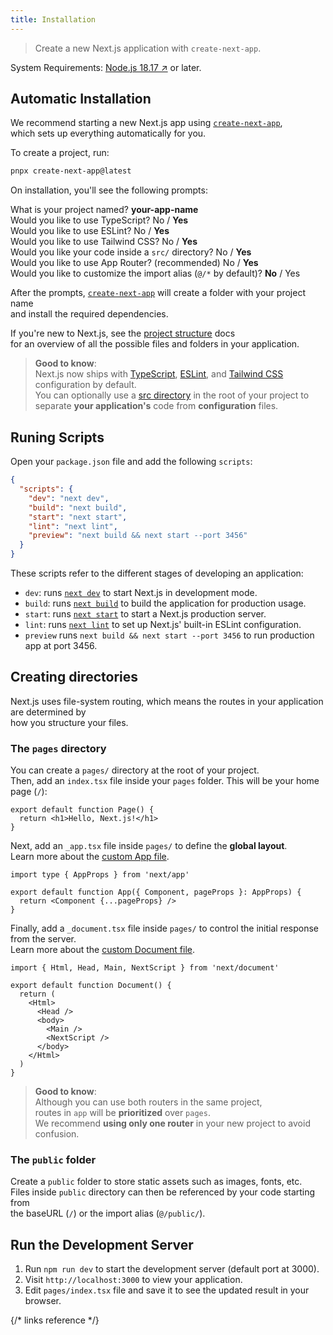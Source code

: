 ```yaml
---
title: Installation
---
```


> Create a new Next.js application with `create-next-app`.

System Requirements: [Node.js 18.17 ↗] or later.

## Automatic Installation

We recommend starting a new Next.js app using [`create-next-app`],  
which sets up everything automatically for you.

To create a project, run:

```bash filename="Terminal"
pnpx create-next-app@latest
```

On installation, you'll see the following prompts:

What is your project named? **your-app-name**  
Would you like to use TypeScript? No / **Yes**  
Would you like to use ESLint? No / **Yes**  
Would you like to use Tailwind CSS? No / **Yes**  
Would you like your code inside a `src/` directory? No / **Yes**  
Would you like to use App Router? (recommended) No / **Yes**  
Would you like to customize the import alias (`@/*` by default)? **No** / Yes

After the prompts, [`create-next-app`] will create a folder with your project name  
and install the required dependencies.

If you're new to Next.js, see the [project structure] docs  
for an overview of all the possible files and folders in your application.

> **Good to know**:  
> Next.js now ships with [TypeScript], [ESLint], and [Tailwind CSS] configuration by default.  
> You can optionally use a [src directory] in the root of your project to  
> separate **your application's** code from **configuration** files.

## Runing Scripts

Open your `package.json` file and add the following `scripts`:

```json filename="package.json"
{
  "scripts": {
    "dev": "next dev",
    "build": "next build",
    "start": "next start",
    "lint": "next lint",
    "preview": "next build && next start --port 3456"
  }
}
```

These scripts refer to the different stages of developing an application:

- `dev`: runs [`next dev`][next cli] to start Next.js in development mode.
- `build`: runs [`next build`][next cli] to build the application for production usage.
- `start`: runs [`next start`][next cli] to start a Next.js production server.
- `lint`: runs [`next lint`][next cli] to set up Next.js' built-in ESLint configuration.
- `preview` runs `next build && next start --port 3456` to run production app at port 3456.

## Creating directories

Next.js uses file-system routing, which means the routes in your application are determined by  
how you structure your files.

### The `pages` directory

You can create a `pages/` directory at the root of your project.  
Then, add an `index.tsx` file inside your `pages` folder. This will be your home page (`/`):

```tsx filename="pages/index.tsx" switcher
export default function Page() {
  return <h1>Hello, Next.js!</h1>
}
```

Next, add an `_app.tsx` file inside `pages/` to define the **global layout**.  
Learn more about the [custom App file].

```tsx filename="pages/_app.tsx"
import type { AppProps } from 'next/app'

export default function App({ Component, pageProps }: AppProps) {
  return <Component {...pageProps} />
}
```

Finally, add a `_document.tsx` file inside `pages/` to control the initial response from the server.  
Learn more about the [custom Document file].

```tsx filename="pages/_document.tsx"
import { Html, Head, Main, NextScript } from 'next/document'

export default function Document() {
  return (
    <Html>
      <Head />
      <body>
        <Main />
        <NextScript />
      </body>
    </Html>
  )
}
```

> **Good to know**:  
> Although you can use both routers in the same project,  
> routes in `app` will be **prioritized** over `pages`.  
> We recommend **using only one router** in your new project to avoid confusion.

### The `public` folder

Create a `public` folder to store static assets such as images, fonts, etc.  
Files inside `public` directory can then be referenced by your code starting from  
the baseURL (`/`) or the import alias (`@/public/`).

## Run the Development Server

1. Run `npm run dev` to start the development server (default port at 3000).
2. Visit `http://localhost:3000` to view your application.
3. Edit `pages/index.tsx` file and save it to see the updated result in your browser.

{/* links reference */}

[project structure]: /next-page/getting-started/project-structure
[`create-next-app`]: /next-page/api-reference/create-next-app
[TypeScript]: /next-page/building-your-application/configuring/typescript
[ESLint]: /next-page/building-your-application/configuring/eslint
[Tailwind CSS]: /next-page/building-your-application/styling/tailwind-css
[src directory]: /next-page/building-your-application/configuring/src-directory
[next cli]: /next-page/api-reference/next-cli
[custom App file]: /next-page/building-your-application/routing/custom-app
[custom Document file]: /next-page/building-your-application/routing/custom-document
[Pages Router]: /next-page/building-your-application/routing/pages-and-layouts
[Node.js 18.17 ↗]: https://nodejs.org/
